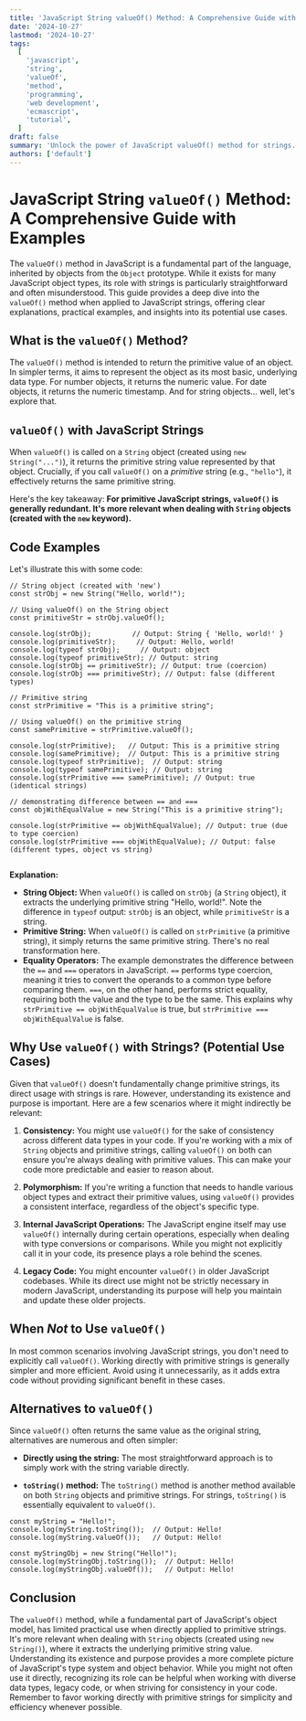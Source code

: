 ```yaml
---
title: 'JavaScript String valueOf() Method: A Comprehensive Guide with Examples'
date: '2024-10-27'
lastmod: '2024-10-27'
tags:
  [
    'javascript',
    'string',
    'valueOf',
    'method',
    'programming',
    'web development',
    'ecmascript',
    'tutorial',
  ]
draft: false
summary: 'Unlock the power of JavaScript valueOf() method for strings. This comprehensive guide explores its functionality, usage, and provides practical examples to help you understand how to effectively use it in your web development projects.'
authors: ['default']
---
```


# JavaScript String `valueOf()` Method: A Comprehensive Guide with Examples

The `valueOf()` method in JavaScript is a fundamental part of the language, inherited by objects from the `Object` prototype. While it exists for many JavaScript object types, its role with strings is particularly straightforward and often misunderstood. This guide provides a deep dive into the `valueOf()` method when applied to JavaScript strings, offering clear explanations, practical examples, and insights into its potential use cases.

## What is the `valueOf()` Method?

The `valueOf()` method is intended to return the primitive value of an object. In simpler terms, it aims to represent the object as its most basic, underlying data type. For number objects, it returns the numeric value. For date objects, it returns the numeric timestamp. And for string objects... well, let's explore that.

## `valueOf()` with JavaScript Strings

When `valueOf()` is called on a `String` object (created using `new String("...")`), it returns the primitive string value represented by that object. Crucially, if you call `valueOf()` on a _primitive_ string (e.g., `"hello"`), it effectively returns the same primitive string.

Here's the key takeaway: **For primitive JavaScript strings, `valueOf()` is generally redundant. It's more relevant when dealing with `String` objects (created with the `new` keyword).**

## Code Examples

Let's illustrate this with some code:

```plaintext
// String object (created with 'new')
const strObj = new String("Hello, world!");

// Using valueOf() on the String object
const primitiveStr = strObj.valueOf();

console.log(strObj);          // Output: String { 'Hello, world!' }
console.log(primitiveStr);     // Output: Hello, world!
console.log(typeof strObj);     // Output: object
console.log(typeof primitiveStr); // Output: string
console.log(strObj == primitiveStr); // Output: true (coercion)
console.log(strObj === primitiveStr); // Output: false (different types)

// Primitive string
const strPrimitive = "This is a primitive string";

// Using valueOf() on the primitive string
const samePrimitive = strPrimitive.valueOf();

console.log(strPrimitive);   // Output: This is a primitive string
console.log(samePrimitive);  // Output: This is a primitive string
console.log(typeof strPrimitive);  // Output: string
console.log(typeof samePrimitive); // Output: string
console.log(strPrimitive === samePrimitive); // Output: true (identical strings)

// demonstrating difference between == and ===
const objWithEqualValue = new String("This is a primitive string");

console.log(strPrimitive == objWithEqualValue); // Output: true (due to type coercion)
console.log(strPrimitive === objWithEqualValue); // Output: false (different types, object vs string)


```

**Explanation:**

- **String Object:** When `valueOf()` is called on `strObj` (a `String` object), it extracts the underlying primitive string "Hello, world!". Note the difference in `typeof` output: `strObj` is an object, while `primitiveStr` is a string.
- **Primitive String:** When `valueOf()` is called on `strPrimitive` (a primitive string), it simply returns the same primitive string. There's no real transformation here.
- **Equality Operators:** The example demonstrates the difference between the `==` and `===` operators in JavaScript. `==` performs type coercion, meaning it tries to convert the operands to a common type before comparing them. `===`, on the other hand, performs strict equality, requiring both the value and the type to be the same. This explains why `strPrimitive == objWithEqualValue` is true, but `strPrimitive === objWithEqualValue` is false.

## Why Use `valueOf()` with Strings? (Potential Use Cases)

Given that `valueOf()` doesn't fundamentally change primitive strings, its direct usage with strings is rare. However, understanding its existence and purpose is important. Here are a few scenarios where it might indirectly be relevant:

1. **Consistency:** You might use `valueOf()` for the sake of consistency across different data types in your code. If you're working with a mix of `String` objects and primitive strings, calling `valueOf()` on both can ensure you're always dealing with primitive values. This can make your code more predictable and easier to reason about.

2. **Polymorphism:** If you're writing a function that needs to handle various object types and extract their primitive values, using `valueOf()` provides a consistent interface, regardless of the object's specific type.

3. **Internal JavaScript Operations:** The JavaScript engine itself may use `valueOf()` internally during certain operations, especially when dealing with type conversions or comparisons. While you might not explicitly call it in your code, its presence plays a role behind the scenes.

4. **Legacy Code:** You might encounter `valueOf()` in older JavaScript codebases. While its direct use might not be strictly necessary in modern JavaScript, understanding its purpose will help you maintain and update these older projects.

## When _Not_ to Use `valueOf()`

In most common scenarios involving JavaScript strings, you don't need to explicitly call `valueOf()`. Working directly with primitive strings is generally simpler and more efficient. Avoid using it unnecessarily, as it adds extra code without providing significant benefit in these cases.

## Alternatives to `valueOf()`

Since `valueOf()` often returns the same value as the original string, alternatives are numerous and often simpler:

- **Directly using the string:** The most straightforward approach is to simply work with the string variable directly.

- **`toString()` method:** The `toString()` method is another method available on both `String` objects and primitive strings. For strings, `toString()` is essentially equivalent to `valueOf()`.

```plaintext
const myString = "Hello!";
console.log(myString.toString());  // Output: Hello!
console.log(myString.valueOf());   // Output: Hello!

const myStringObj = new String("Hello!");
console.log(myStringObj.toString());  // Output: Hello!
console.log(myStringObj.valueOf());   // Output: Hello!
```

## Conclusion

The `valueOf()` method, while a fundamental part of JavaScript's object model, has limited practical use when directly applied to primitive strings. It's more relevant when dealing with `String` objects (created using `new String()`), where it extracts the underlying primitive string value. Understanding its existence and purpose provides a more complete picture of JavaScript's type system and object behavior. While you might not often use it directly, recognizing its role can be helpful when working with diverse data types, legacy code, or when striving for consistency in your code. Remember to favor working directly with primitive strings for simplicity and efficiency whenever possible.
